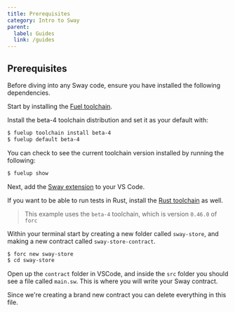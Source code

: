 ```yaml
---
title: Prerequisites
category: Intro to Sway
parent:
  label: Guides
  link: /guides
---
```


## Prerequisites

Before diving into any Sway code, ensure you have installed the following dependencies.

Start by installing the [Fuel toolchain](https://github.com/FuelLabs/fuelup).

Install the beta-4 toolchain distribution and set it as your default with:

```bash
$ fuelup toolchain install beta-4
$ fuelup default beta-4
```

You can check to see the current toolchain version installed by running the following:

```bash
$ fuelup show
```

Next, add the [Sway extension](https://marketplace.visualstudio.com/items?itemName=FuelLabs.sway-vscode-plugin) to your VS Code.

If you want to be able to run tests in Rust, install the [Rust toolchain](https://www.rust-lang.org/tools/install) as well.

> This example uses the `beta-4` toolchain, which is version `0.46.0` of `forc`

Within your terminal start by creating a new folder called `sway-store`, and making a new contract called `sway-store-contract`. 

```bash
$ forc new sway-store
$ cd sway-store
```

Open up the `contract` folder in VSCode, and inside the `src` folder you should see a file called `main.sw`. This is where you will write your Sway contract. 

Since we're creating a brand new contract you can delete everything in this file.
